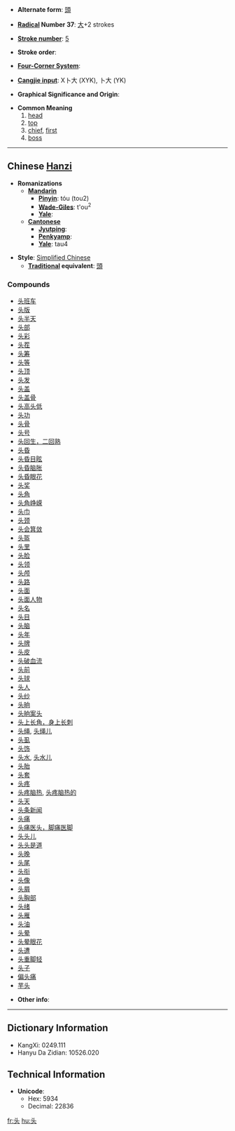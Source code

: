 * '''Alternate form''': [[頭]]

* '''[[Wiktionary:Chinese radical index| Radical]] Number 37''': [[Wiktionary:Chinese radical index 大|大]]+2 strokes

* '''[[Wiktionary:Chinese total strokes index|Stroke number]]''': [[Wiktionary:Chinese total strokes index 5|5]]

* '''Stroke order''': 

* '''[[Wiktionary:Chinese four corner index|Four-Corner System]]''': 

* '''[[Wiktionary:Chinese Cangjie index|Cangjie input]]''': X卜大 (XYK), 卜大 (YK)

* '''Graphical Significance and Origin''': 

* '''Common Meaning'''
*#[[head]]
*# [[top]]
*# [[chief]], [[first]]
*# [[boss]]

----

== Chinese [[Hanzi]] ==

* '''Romanizations'''
** '''[[Mandarin]]'''
*** '''[[Pinyin]]''': tóu (tou2)
*** '''[[Wade-Giles]]''': t'ou<sup>2</sup>
*** '''[[Yale]]''': 
** '''[[Cantonese]]'''
*** '''[[Jyutping]]''':
*** '''[[Penkyamp]]''': 
*** '''[[Yale]]''': tau4

* '''Style''': [[Simplified Chinese]] 
** '''[[Traditional Chinese|Traditional]] equivalent''': [[頭]]

===Compounds===
*[[头班车]]
*[[头版]]
*[[头半天]]
*[[头部]]
*[[头彩]]
*[[头茬]]
*[[头筹]]
*[[头等]]
*[[头顶]]
*[[头发]]
*[[头盖]]
*[[头盖骨]]
*[[头高头低]]
*[[头功]]
*[[头骨]]
*[[头号]]
*[[头回生，二回熟]]
*[[头昏]]
*[[头昏目眩]]
*[[头昏脑胀]]
*[[头昏眼花]]
*[[头奖]]
*[[头角]]
*[[头角峥嵘]]
*[[头巾]]
*[[头颈]]
*[[头会箕敛]]
*[[头盔]]
*[[头里]]
*[[头脸]]
*[[头领]]
*[[头颅]]
*[[头路]]
*[[头面]]
*[[头面人物]]
*[[头名]]
*[[头目]]
*[[头脑]]
*[[头年]]
*[[头牌]]
*[[头皮]]
*[[头破血流]]
*[[头前]]
*[[头球]]
*[[头人]]
*[[头纱]]
*[[头晌]]
*[[头晌案头]]
*[[头上长角，身上长刺]]
*[[头绳]], [[头绳儿]]
*[[头虱]]
*[[头饰]]
*[[头水]], [[头水儿]]
*[[头胎]]
*[[头套]]
*[[头疼]]
*[[头疼脑热]], [[头疼脑热的]]
*[[头天]]
*[[头条新闻]]
*[[头痛]]
*[[头痛医头，脚痛医脚]]
*[[头头儿]]
*[[头头是道]]
*[[头晚]]
*[[头尾]]
*[[头衔]]
*[[头像]]
*[[头屑]]
*[[头胸部]]
*[[头绪]]
*[[头雁]]
*[[头油]]
*[[头晕]]
*[[头晕眼花]]
*[[头遭]]
*[[头重脚轻]]
*[[头子]]
*[[偏头痛]]
*[[芋头]]

* '''Other info''': 

----

== Dictionary Information ==

* KangXi: 0249.111
* Hanyu Da Zidian: 10526.020

== Technical Information ==

* '''Unicode''':
** Hex: 5934
** Decimal: 22836

[[fr:头]]
[[hu:头]]